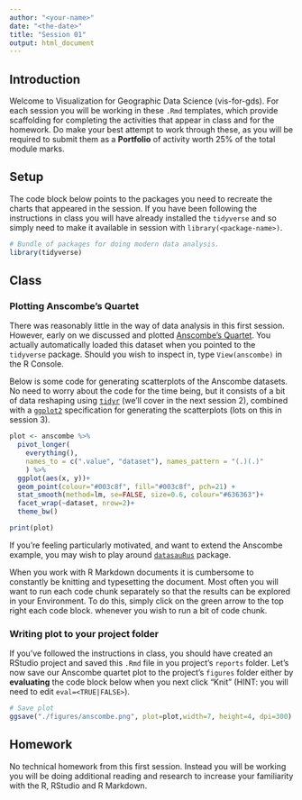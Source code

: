 ```yaml
---
author: "<your-name>"
date: "<the-date>"
title: "Session 01"
output: html_document
---
```


## Introduction

Welcome to Visualization for Geographic Data Science (vis-for-gds). For each session you will be working in these `.Rmd` templates, which provide scaffolding for completing the activities that appear in class and for the homework. Do make your best attempt to work through these, as you will be required to submit them as a **Portfolio** of activity worth 25% of the total module marks.

## Setup

The code block below points to the packages you need to recreate the charts that appeared in the session. If you have been following the instructions in class you will have already installed the `tidyverse` and so simply need to make it available in session with `library(<package-name>)`.

```r
# Bundle of packages for doing modern data analysis.
library(tidyverse)
```

## Class

### Plotting Anscombe's Quartet

There was reasonably little in the way of data analysis in this first session. However, early on we discussed and plotted [Anscombe's Quartet](https://en.wikipedia.org/wiki/Anscombe%27s_quartet). You actually automatically loaded this dataset when you pointed to the `tidyverse` package. Should you wish to inspect in, type `View(anscombe)` in the R Console.

Below is some code for generating scatterplots of the Anscombe datasets. No need to worry about the code for the time being, but it consists of a bit of data reshaping using [`tidyr`](https://tidyr.tidyverse.org/) (we'll cover in the next session 2), combined with a [`ggplot2`](https://ggplot2.tidyverse.org/) specification for generating the scatterplots (lots on this in session 3).

```r
plot <- anscombe %>%
  pivot_longer(
    everything(),
    names_to = c(".value", "dataset"), names_pattern = "(.)(.)"
    ) %>%
  ggplot(aes(x, y))+
  geom_point(colour="#003c8f", fill="#003c8f", pch=21) +
  stat_smooth(method=lm, se=FALSE, size=0.6, colour="#636363")+
  facet_wrap(~dataset, nrow=2)+
  theme_bw()

print(plot)
```

If you're feeling particularly motivated, and want to extend the Anscombe example, you may wish to play around [`datasauRus`](https://itsalocke.com/datasaurus/) package.

When you work with R Markdown documents it is cumbersome to constantly be knitting and typesetting the document. Most often you will want to run each code chunk separately  so that the results can be explored in your Environment. To do this, simply click on the green arrow to the top right each code block. whenever you wish to run a bit of code chunk.

### Writing plot to your project folder

If you've followed the instructions in class, you should have created an RStudio project and saved this `.Rmd` file in you project's `reports` folder. Let's now save our Anscombe quartet plot to the project's `figures` folder either by **evaluating** the code block below when you next click "Knit" (HINT: you will need to edit `eval=<TRUE|FALSE>`).

```r
# Save plot
ggsave("./figures/anscombe.png", plot=plot,width=7, height=4, dpi=300)
```

## Homework

No technical homework from this first session. Instead you will be working you will be doing additional reading and research to increase your familiarity with the R, RStudio and R Markdown.
